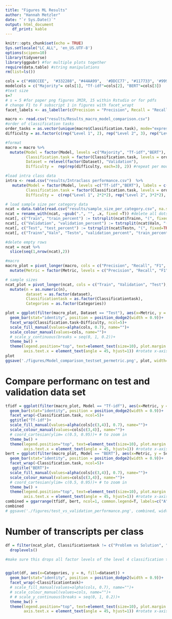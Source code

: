 ```yaml
---
title: "Figures ML Results"
author: "Hannah Metzler"
date: "`r Sys.Date()`"
output: html_document
   df_print: kable
---
```


```r
knitr::opts_chunk$set(echo = TRUE)
Sys.setlocale("LC_ALL", 'en_US.UTF-8')
options(scipen=10)
library(tidyverse)
library(ggpubr) #for multiple plots together
require(data.table) #string manipulations 
rm(list=ls())
```


```r
cols = c("#88CCEE",  "#332288", "#44AA99",  '#DDCC77', "#117733", '#999933') #
modelcols = c("Majority"= cols[1], "Tf-idf"=cols[2], "BERT"=cols[3])
#text size
s=7
# s = 5 #for paper png figures JMIR, 15 within Rstudio or for pdfs
# change F1 to F subscript 1 in figures with facet_wrapt
facet_labels <- as_labeller(c(Precision = "Precision", Recall = "Recall",F1="F[1]"), default = label_parsed)

```

```r
macro <- read.csv("results/Results_macro_model_comparison.csv")
#order of classification tasks
order_tasks = as.vector(unique(macro$Classification.task), mode="expression")
difficulty = as.factor(c(rep("Level 1", 2), rep("Level 2", 3), rep("Level 3", 3), rep("Level 4", 2)))

#format
macro = macro %>% 
  mutate(Model = factor(Model, levels =c("Majority", "Tf-idf","BERT"), labels = c("Majority", "Tf-idf","BERT")), 
         Classification.task = factor(Classification.task, levels = order_tasks, labels = order_tasks, ordered = T),
         Dataset = relevel(factor(Dataset), "Validation"),
         Difficulty =  rep(rep(difficulty, each=3), 2)) #repeat per model (3) and per validation/test set  

#load intra class data
intra <- read.csv("results/Intraclass performance.csv")  %>% 
   mutate(Model = factor(Model, levels =c("Tf-idf","BERT"), labels = c("Tf-idf","BERT")), 
         Classification.task = factor(Classification.task, levels = order_tasks, labels = order_tasks, ordered = T), 
         Difficulty =  c(rep("Level 1", 2*2*2), rep("Level 2", 3*2*2), rep("Level 3", 3*2*2), rep("Level 4", 1*4*2), rep("Level 4", 1*14*2))) #always: variables*category*models(2).

# load sample size per category data
ncat = data.table(read.csv("results/sample_size_per_category.csv", na.strings = "NA"))
ncat = rename_with(ncat, ~gsub(".", "", .x, fixed =T)) #delete all dots
ncat[, c("Train", "train_percent") := tstrsplit(ncat$Trainn, "(", fixed=TRUE)] 
ncat[, c("Validation", "validation_percent") := tstrsplit(ncat$Valn, "(", fixed=TRUE)] 
ncat[, c("Test", "test_percent") := tstrsplit(ncat$Testn, "(", fixed=TRUE)]
ncat[, c("Trainn","Valn", "Testn", "validation_percent", "train_percent", "test_percent"):=NULL]

#delete empty rows
ncat = ncat %>% 
  slice(seq(1,nrow(ncat),2))
```


```r
#macro
macro_plot = pivot_longer(macro, cols = c("Precision", "Recall", "F1", "Accuracy"), names_to = "Metric", values_to ="Score") %>% 
  mutate(Metric = factor(Metric, levels = c("Precision", "Recall", "F1", "Accuracy"), labels = c("Precision", "Recall", "F1", "Accuracy")))

# sample sizes
ncat_plot = pivot_longer(ncat, cols = c("Train", "Validation", "Test"), names_to = "dataset", values_to = "n") %>% 
  mutate(n = as.numeric(n), 
         dataset = as.factor(dataset), 
         Classificationtask = as.factor(Classificationtask), 
         Categories = as.factor(Categories))
```

```r
plot = ggplot(filter(macro_plot, Dataset == "Test"), aes(x=Metric, y = Score, fill=Model, colour = Model)) + #dataset and variables to plot
  geom_bar(stat="identity", position = position_dodge2(width = 0.9))+
  facet_wrap(Classification.task~Difficulty, ncol=5)+
  scale_fill_manual(values=alpha(cols, 0.7), name="")+
  scale_colour_manual(values=cols, name="")+
  # scale_y_continuous(breaks = seq(0, 1, 0.2))+
  theme_bw() +  
  theme(legend.position="top", text=element_text(size=10), plot.margin = margin(rep(0.4,4), unit="cm"), axis.title.x = element_blank(), 
        axis.text.x = element_text(angle = 45, hjust=1)) #rotate x-axis tick labels
plot
ggsave('./figures/Model_comparison_testset_permetric.png', plot, width=7, height=4.5, dpi=300)
```

# Compare performanc on test and validation data set

```r
tfidf = ggplot(filter(macro_plot, Model == "Tf-idf"), aes(x=Metric, y = Score, fill=Dataset, colour = Dataset)) + #dataset and variables to plot
  geom_bar(stat="identity", position = position_dodge2(width = 0.9))+
  facet_wrap(~Classification.task, ncol=5)+
  ggtitle("Tf-idf")+
  scale_fill_manual(values=alpha(cols[c(3,4)], 0.7), name="")+
  scale_colour_manual(values=cols[c(3,4)], name="")+
  # coord_cartesian(ylim= c(0.5, 0.95))+ # to zoom in
  theme_bw() +  
  theme(legend.position="top", text=element_text(size=10), plot.margin = margin(rep(0.4,4), unit="cm"), axis.title.x = element_blank(), 
        axis.text.x = element_text(angle = 45, hjust=1)) #rotate x-axis tick labels
bert = ggplot(filter(macro_plot, Model == "BERT"), aes(x=Metric, y = Score, fill=Dataset, colour = Dataset)) + #dataset and variables to plot
  geom_bar(stat="identity", position = position_dodge2(width = 0.9))+
  facet_wrap(~Classification.task, ncol=5)+
   ggtitle("BERT")+
  scale_fill_manual(values=alpha(cols[c(3,4)], 0.7), name="")+
  scale_colour_manual(values=cols[c(3,4)], name="")+
  # coord_cartesian(ylim= c(0.5, 0.95))+ # to zoom in
  theme_bw() +  
  theme(legend.position="top", text=element_text(size=10), plot.margin = margin(rep(0.4,4), unit="cm"), axis.title.x = element_blank(), 
        axis.text.x = element_text(angle = 45, hjust=1)) #rotate x-axis tick labels
combined = ggarrange(tfidf, bert, ncol=1, common.legend=T, labels=c("A", "B"))
combined
# ggsave('./figures/test_vs_validation_performance.png', combined, width=7, height=8, dpi=300)
```
# Number of transcripts per class

```r
df = filter(ncat_plot, Classificationtask != c("Problem vs Solution", "Main focus")) %>% 
  droplevels()

#make sure this drops all factor levels of the level 4 classification tasks


ggplot(df, aes(x=Categories, y = n, fill=dataset)) +
  geom_bar(stat="identity", position = position_dodge2(width = 0.9))+
  facet_wrap(~Classificationtask)+
  # scale_fill_manual(values=alpha(cols, 0.7), name="")+
  # scale_colour_manual(values=cols, name="")+
  # # scale_y_continuous(breaks = seq(0, 1, 0.2))+
  theme_bw() +
  theme(legend.position="top", text=element_text(size=10), plot.margin = margin(rep(0.4,4), unit="cm"), axis.title.x = element_blank(),
        axis.text.x = element_text(angle = 45, hjust=1)) #rotate x-axis tick labels
```



